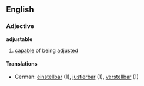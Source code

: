==English==
===Adjective===
'''adjustable'''
# [[capable]] of being [[adjusted]]
====Translations====
*German: [[einstellbar]] (1), [[justierbar]] (1), [[verstellbar]] (1)